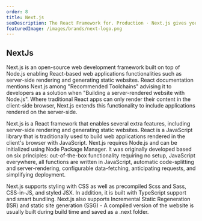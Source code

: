 ```yaml
---
order: 8
title: Next.js
seoDescription: The React Framework for. Production · Next.js gives you the best developer experience with all the features you need for production.
featuredImage: /images/brands/next-logo.png
---
```


## NextJs

Next.js is an open-source web development framework built on top of Node.js enabling React-based web applications functionalities such as server-side rendering and generating static websites. React documentation mentions Next.js among "Recommended Toolchains" advising it to developers as a solution when "Building a server-rendered website with Node.js". Where traditional React apps can only render their content in the client-side browser, Next.js extends this functionality to include applications rendered on the server-side.

Next.js is a React framework that enables several extra features, including server-side rendering and generating static websites. React is a JavaScript library that is traditionally used to build web applications rendered in the client's browser with JavaScript. Next.js requires Node.js and can be initialized using Node Package Manager. It was originally developed based on six principles: out-of-the-box functionality requiring no setup, JavaScript everywhere, all functions are written in JavaScript, automatic code-splitting and server-rendering, configurable data-fetching, anticipating requests, and simplifying deployment.

Next.js supports styling with CSS as well as precompiled Scss and Sass, CSS-in-JS, and styled JSX. In addition, it is built with TypeScript support and smart bundling. Next.js also supports Incremental Static Regeneration (ISR) and static site generation (SSG) - A compiled version of the website is usually built during build time and saved as a .next folder.